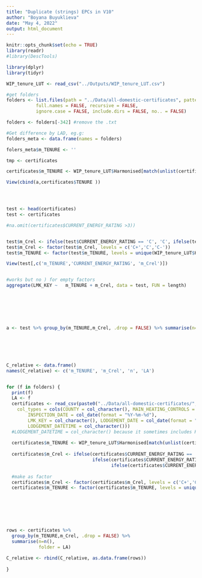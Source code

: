 ```yaml
---
title: "Duplicate (strings) EPCs in V10"
author: "Boyana Buyuklieva"
date: "May 4, 2022"
output: html_document
---
```


```r
knitr::opts_chunk$set(echo = TRUE)
library(readr)
#library(DescTools)

library(dplyr)
library(tidyr)
```



```r
WIP_tenure_LUT <- read_csv("../Outputs/WIP_tenure_LUT.csv")

#get folders
folders <- list.files(path = "../Data/all-domestic-certificates", pattern = NULL, all.files = FALSE,
           full.names = FALSE, recursive = FALSE,
           ignore.case = FALSE, include.dirs = FALSE, no.. = FALSE)

folders <- folders[-342] #remove the .txt
```


```r
#Get difference by LAD, eg.g: 
folders_meta <- data.frame(names = folders)

folers_meta$m_TENURE <- ''
```


```r
tmp <- certificates

certificates$m_TENURE <- WIP_tenure_LUT$Harmonised[match(unlist(certificates$TENURE), WIP_tenure_LUT$Database)]

View(cbind(a,certificates$TENURE ))




test <- head(certificates)
test <- certificates

#na.omit(certificates$CURRENT_ENERGY_RATING >3))


test$m_Crel <- ifelse(test$CURRENT_ENERGY_RATING == 'C', 'C', ifelse(test$CURRENT_ENERGY_RATING %in% c('A', 'B'), 'C+', ifelse(test$CURRENT_ENERGY_RATING %in% c('D', 'E','F','G'),'C-','NA' )))
test$m_Crel <- factor(test$m_Crel, levels = c('C+','C','C-'))
test$m_TENURE <- factor(test$m_TENURE, levels = unique(WIP_tenure_LUT$Harmonised))

View(test[,c('m_TENURE','CURRENT_ENERGY_RATING', 'm_Crel')])


#works but no ) for empty factors
aggregate(LMK_KEY ~   m_TENURE + m_Crel, data = test, FUN = length)







a <- test %>% group_by(m_TENURE,m_Crel, .drop = FALSE) %>% summarise(n=n())







```



```r
C_relative <- data.frame()
names(C_relative) <- c('m_TENURE', 'm_Crel', 'n', 'LA')


for (f in folders) {
  print(f)
  LA <- f
  certificates <- read_csv(paste0("../Data/all-domestic-certificates/",LA,"/certificates.csv"), 
    col_types = cols(COUNTY = col_character(), MAIN_HEATING_CONTROLS = col_character(),
        INSPECTION_DATE = col_date(format = "%Y-%m-%d"), 
        LMK_KEY = col_character(), LODGEMENT_DATE = col_date(format = "%Y-%m-%d"), 
        LODGEMENT_DATETIME = col_character()))
  #LODGEMENT_DATETIME = col_character() because it sometimes includes H:M:S
  
  certificates$m_TENURE <- WIP_tenure_LUT$Harmonised[match(unlist(certificates$TENURE), WIP_tenure_LUT$Database)]
  
  certificates$m_Crel <- ifelse(certificates$CURRENT_ENERGY_RATING == 'C', 'C', 
                                ifelse(certificates$CURRENT_ENERGY_RATING %in% c('A', 'B'), 'C+', 
                                       ifelse(certificates$CURRENT_ENERGY_RATING %in% c('D', 'E','F','G'),'C-','NA' )))
  
  #make as factor
  certificates$m_Crel <- factor(certificates$m_Crel, levels = c('C+','C','C-'))
  certificates$m_TENURE <- factor(certificates$m_TENURE, levels = unique(WIP_tenure_LUT$Harmonised))







rows <- certificates %>% 
  group_by(m_TENURE,m_Crel, .drop = FALSE) %>% 
  summarise(n=n(),
            folder = LA)

C_relative <- rbind(C_relative, as.data.frame(rows))
  
}
```



